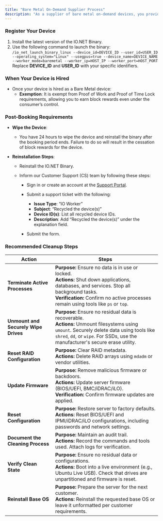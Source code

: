 ```yaml
---
title: "Bare Metal On-Demand Supplier Process"
description: "As a supplier of bare metal on-demand devices, you provide critical hardware that powers high-performance computing tasks for consumers. This guide outlines the steps to register your devices, comply with network standards, and securely reset hardware after bookings, ensuring seamless participation and maximum rewards."
---
```


### Register Your Device

1. Install the latest version of the IO.NET Binary.
2. Use the following command to launch the binary: `/io_net_launch_binary_linux --device_id=DEVICE_ID --user_id=USER_ID --operating_system="Linux" --usegpus=true --device_name=DEVICE_NAME --worker_mode=baremetal --worker_ip=HOST_IP --worker_port=HOST_PORT` Replace **DEVICE_ID** and **USER_ID** with your specific identifiers.

### When Your Device is Hired

* Once your device is hired as a Bare Metal device:
  * **Exemption**: It is exempt from Proof of Work and Proof of Time Lock requirements, allowing you to earn block rewards even under the consumer’s control.

### Post-Booking Requirements

* **Wipe the Device**:
  * You have 24 hours to wipe the device and reinstall the binary after the booking period ends. Failure to do so will result in the cessation of block rewards for the device.

* **Reinstallation Steps**:

  * Reinstall the IO.NET Binary.

  * Inform our Customer Support (CS) team by following these steps:

    * Sign in or create an account at the [Support Portal](https://support.io.net/en/support/signup).

    * Submit a support ticket with the following:

      * **Issue Type**: “IO Worker”
      * **Subject**: “Recycled the device(s)”
      * **Device ID(s)**: List all recycled device IDs.
      * **Description**: Add “Recycled the device(s)” under the explanation field.

    * Submit the form.

### Recommended Cleanup Steps

| Action                        | Steps |
|--------------------------------|-------|
| **Terminate Active Processes** | **Purpose:** Ensure no data is in use or locked.<br /> **Actions:** Shut down applications, databases, and services. Stop all background tasks.<br /> **Verification:** Confirm no active processes remain using tools like `ps` or `top`. |
| **Unmount and Securely Wipe Drives** | **Purpose:** Ensure no residual data is recoverable.<br /> **Actions:** Unmount filesystems using `umount`. Securely delete data using tools like `shred`, `dd`, or `wipe`. For SSDs, use the manufacturer's secure erase utility. |
| **Reset RAID Configuration**  | **Purpose:** Clear RAID metadata.<br /> **Actions:** Delete RAID arrays using `mdadm` or vendor utilities. |
| **Update Firmware**            | **Purpose:** Remove malicious firmware or backdoors.<br /> **Actions:** Update server firmware (BIOS/UEFI, BMC/iDRAC/iLO).<br /> **Verification:** Confirm firmware updates are applied. |
| **Reset Configuration**        | **Purpose:** Restore server to factory defaults.<br /> **Actions:** Reset BIOS/UEFI and IPMI/iDRAC/iLO configurations, including passwords and network settings. |
| **Document the Cleaning Process** | **Purpose:** Maintain an audit trail.<br /> **Actions:** Record the commands and tools used. Attach logs for verification. |
| **Verify Clean State**         | **Purpose:** Ensure no residual data or configurations.<br /> **Actions:** Boot into a live environment (e.g., Ubuntu Live USB). Check that drives are unpartitioned and firmware is reset. |
| **Reinstall Base OS**          | **Purpose:** Prepare the server for the next customer.<br /> **Actions:** Reinstall the requested base OS or leave it unformatted per customer requirements. |



